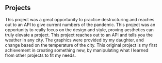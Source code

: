 ## Projects

<ProjectCard title="React COVID-19 Tracker" link="https://mthcz.csb.app/" bg="linear-gradient(to right, #D4145A 0%, #FBB03B 100%)">
This project was a great opportunity to practice destructuring and reaches out to an API to give current numbers of the pandemic. 
</ProjectCard>

<ProjectCard title="React Recipe App" link="https://s42rx.csb.app/" bg="linear-gradient(to top, #30cfd0 0%, #330867 100%)">
This project was an opportunity to really focus on the design and style, proving aesthetics can truly elevate a project.
</ProjectCard>

<ProjectCard title="React Weather Tracker" link="https://qhsn3.csb.app/" bg="linear-gradient(to top, #30cfd0 0%, #330867 100%)">
This project reaches out to an API and tells you the weather in any city. The graphics were provided by my daughter, and change based on the temperature of the city.
</ProjectCard>

<ProjectCard title="Video Game Market Analysis App" link="https://2uwl0.csb.app/" bg="linear-gradient(to right, #D4145A 0%, #FBB03B 100%)">
This original project is my first achievement in creating something new, by manipulating what I learned from other projects to fit my needs.
</ProjectCard>